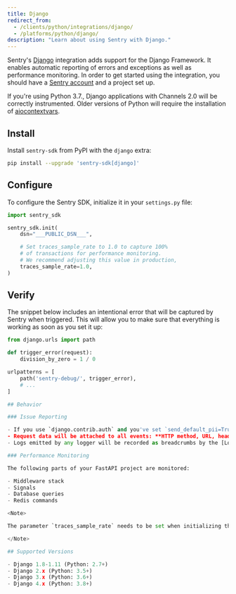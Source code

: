 ```yaml
---
title: Django
redirect_from:
  - /clients/python/integrations/django/
  - /platforms/python/django/
description: "Learn about using Sentry with Django."
---
```


Sentry's [Django](https://www.djangoproject.com/) integration adds support for the Django Framework. It enables automatic reporting of errors and exceptions as well as performance monitoring. In order to get started using the integration, you should have a [Sentry account](https://sentry.io) and a project set up.

<Note>

If you're using Python 3.7., Django applications with Channels 2.0 will be correctly instrumented. Older versions of Python will require the installation of [aiocontextvars](https://pypi.org/project/aiocontextvars/).

</Note>

## Install

Install `sentry-sdk` from PyPI with the `django` extra:

```bash
pip install --upgrade 'sentry-sdk[django]'
```

## Configure

To configure the Sentry SDK, initialize it in your `settings.py` file:

```python {filename:settings.py}
import sentry_sdk

sentry_sdk.init(
    dsn="___PUBLIC_DSN___",

    # Set traces_sample_rate to 1.0 to capture 100%
    # of transactions for performance monitoring.
    # We recommend adjusting this value in production,
    traces_sample_rate=1.0,
)
```

## Verify

The snippet below includes an intentional error that will be captured by Sentry when triggered. This will allow you to make sure that everything is working as soon as you set it up:

```python
from django.urls import path

def trigger_error(request):
    division_by_zero = 1 / 0

urlpatterns = [
    path('sentry-debug/', trigger_error),
    # ...
]

## Behavior

### Issue Reporting

- If you use `django.contrib.auth` and you've set `send_default_pii=True` in your call to `init`, user data (such as current user id, email address, username) will be attached to error events.
- Request data will be attached to all events: **HTTP method, URL, headers, form data, JSON payloads**. Sentry excludes raw bodies and multipart file uploads.
- Logs emitted by any logger will be recorded as breadcrumbs by the [Logging](/platforms/python/guides/logging/) integration (this integration is enabled by default).

### Performance Monitoring

The following parts of your FastAPI project are monitored:

- Middleware stack
- Signals
- Database queries
- Redis commands

<Note>

The parameter `traces_sample_rate` needs to be set when initializing the Sentry SDK for performance measurements to be recorded.

</Note>

## Supported Versions

- Django 1.8-1.11 (Python: 2.7+)
- Django 2.x (Python: 3.5+)
- Django 3.x (Python: 3.6+)
- Django 4.x (Python: 3.8+)
